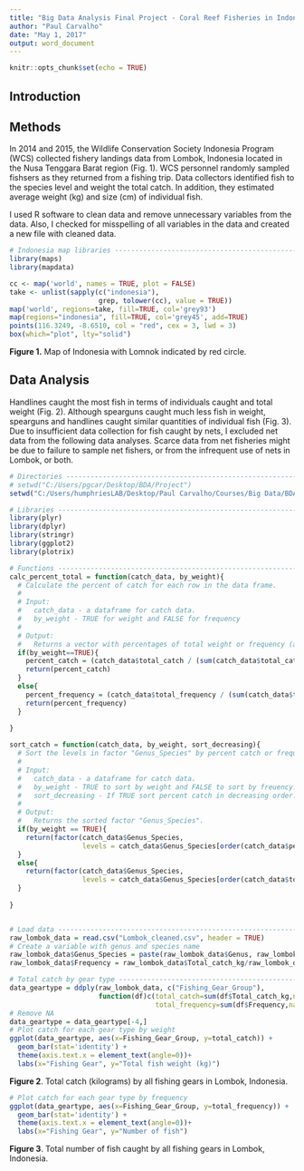 ```yaml
---
title: "Big Data Analysis Final Project - Coral Reef Fisheries in Indonesia"
author: "Paul Carvalho"
date: "May 1, 2017"
output: word_document
---
```


```r
knitr::opts_chunk$set(echo = TRUE)
```
## Introduction

## Methods

In 2014 and 2015, the Wildlife Conservation Society Indonesia Program (WCS) collected fishery landings data from Lombok, Indonesia located in the Nusa Tenggara Barat region (Fig. 1). WCS personnel randomly sampled fishsers as they returned from a fishing trip. Data collectors identified fish to the species level and weight the total catch. In addition, they estimated average weight (kg) and size (cm) of individual fish.

I used R software to clean data and remove unnecessary variables from the data. Also, I checked for misspelling of all variables in the data and created a new file with cleaned data.

```r
# Indonesia map libraries ---------------------------------------------------------------------------------------
library(maps)
library(mapdata)
```

```r
cc <- map('world', names = TRUE, plot = FALSE)
take <- unlist(sapply(c("indonesia"), 
                      grep, tolower(cc), value = TRUE))
map('world', regions=take, fill=TRUE, col='grey93')
map(regions="indonesia", fill=TRUE, col='grey45', add=TRUE)
points(116.3249, -8.6510, col = "red", cex = 3, lwd = 3)
box(which="plot", lty="solid")
```
**Figure 1.** Map of Indonesia with Lomnok indicated by red circle.

## Data Analysis

Handlines caught the most fish in terms of individuals caught and total weight (Fig. 2). Although spearguns caught much less fish in weight, spearguns and handlines caught similar quantities of individual fish (Fig. 3). Due to insufficient data collection for fish caught by nets, I excluded net data from the following data analyses. Scarce data from net fisheries might be due to failure to sample net fishers, or from the infrequent use of nets in Lombok, or both.

```r
# Directories ---------------------------------------------------------------------------------------
# setwd("C:/Users/pgcar/Desktop/BDA/Project")
setwd("C:/Users/humphriesLAB/Desktop/Paul Carvalho/Courses/Big Data/BDA_Project")

# Libraries -----------------------------------------------------------------------------------------
library(plyr)
library(dplyr)
library(stringr)
library(ggplot2)
library(plotrix)

# Functions -----------------------------------------------------------------------------------------
calc_percent_total = function(catch_data, by_weight){
  # Calculate the percent of catch for each row in the data frame.
  # 
  # Input:
  #   catch_data - a dataframe for catch data.
  #   by_weight - TRUE for weight and FALSE for frequency 
  #
  # Output:
  #   Returns a vector with percentages of total weight or frequency (all values sum to 100).
  if(by_weight==TRUE){
    percent_catch = (catch_data$total_catch / (sum(catch_data$total_catch, na.rm=TRUE))) * 100
    return(percent_catch)
  }
  else{
    percent_frequency = (catch_data$total_frequency / (sum(catch_data$total_frequency, na.rm=TRUE))) * 100
    return(percent_frequency)
  }
  
}

sort_catch = function(catch_data, by_weight, sort_decreasing){
  # Sort the levels in factor "Genus_Species" by percent catch or frequency.
  #
  # Input:
  #   catch_data - a dataframe for catch data.
  #   by_weight - TRUE to sort by weight and FALSE to sort by freuency.
  #   sort_decreasing - If TRUE sort percent catch in decreasing order. If FALSE sort in increasing order.
  #
  # Output:
  #   Returns the sorted factor "Genus_Species".
  if(by_weight == TRUE){
    return(factor(catch_data$Genus_Species, 
                  levels = catch_data$Genus_Species[order(catch_data$percent_catch,decreasing=sort_decreasing)]))
  }
  else{
    return(factor(catch_data$Genus_Species, 
                  levels = catch_data$Genus_Species[order(catch_data$total_frequency,decreasing=sort_decreasing)]))
  }
  
}


# Load data -----------------------------------------------------------------------------------------
raw_lombok_data = read.csv("Lombok_cleaned.csv", header = TRUE)
# Create a variable with genus and species name
raw_lombok_data$Genus_Species = paste(raw_lombok_data$Genus, raw_lombok_data$Species, sep = " ")
raw_lombok_data$Frequency = raw_lombok_data$Total_catch_kg/raw_lombok_data$Weight_per_fish_kg

```

```r
# Total catch by gear type --------------------------------------------------------------------------
data_geartype = ddply(raw_lombok_data, c("Fishing_Gear_Group"), 
                      function(df)c(total_catch=sum(df$Total_catch_kg,na.rm=TRUE),
                                    total_frequency=sum(df$Frequency,na.rm=TRUE)))
# Remove NA
data_geartype = data_geartype[-4,]
# Plot catch for each gear type by weight
ggplot(data_geartype, aes(x=Fishing_Gear_Group, y=total_catch)) + 
  geom_bar(stat='identity') +
  theme(axis.text.x = element_text(angle=0))+
  labs(x="Fishing Gear", y="Total fish weight (kg)")
```
**Figure 2**. Total catch (kilograms) by all fishing gears in Lombok, Indonesia.

```r
# Plot catch for each gear type by frequency
ggplot(data_geartype, aes(x=Fishing_Gear_Group, y=total_frequency)) + 
  geom_bar(stat='identity') +
  theme(axis.text.x = element_text(angle=0))+
  labs(x="Fishing Gear", y="Number of fish")
```
**Figure 3**. Total number of fish caught by all fishing gears in Lombok, Indonesia.


